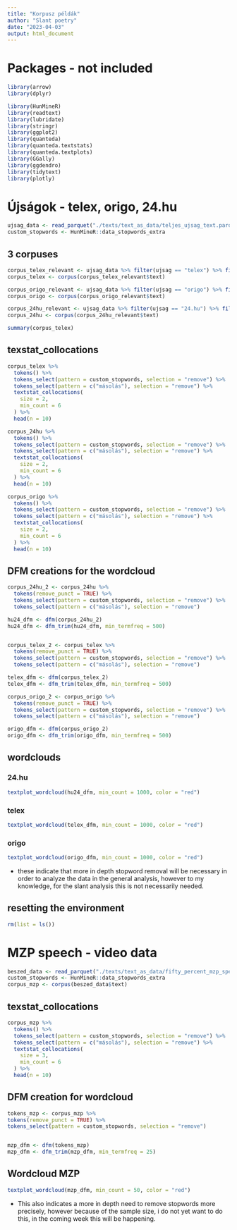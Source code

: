 ```yaml
---
title: "Korpusz példák"
author: "Slant poetry"
date: "2023-04-03"
output: html_document
---
```

# Packages - not included
```r
library(arrow)
library(dplyr)

library(HunMineR)
library(readtext)
library(lubridate)
library(stringr)
library(ggplot2)
library(quanteda)
library(quanteda.textstats)
library(quanteda.textplots)
library(GGally)
library(ggdendro)
library(tidytext)
library(plotly)
```

# Újságok - telex, origo, 24.hu
```r
ujsag_data <- read_parquet("./texts/text_as_data/teljes_ujsag_text.parquet")
custom_stopwords <- HunMineR::data_stopwords_extra
```


## 3 corpuses
```r
corpus_telex_relevant <- ujsag_data %>% filter(ujsag == "telex") %>% filter(text_contains == TRUE)
corpus_telex <- corpus(corpus_telex_relevant$text)

corpus_origo_relevant <- ujsag_data %>% filter(ujsag == "origo") %>% filter(text_contains == TRUE)
corpus_origo <- corpus(corpus_origo_relevant$text)

corpus_24hu_relevant <- ujsag_data %>% filter(ujsag == "24.hu") %>% filter(text_contains == TRUE)
corpus_24hu <- corpus(corpus_24hu_relevant$text)
```

```r
summary(corpus_telex)
```

## texstat_collocations
```r
corpus_telex %>%
  tokens() %>%
  tokens_select(pattern = custom_stopwords, selection = "remove") %>%
  tokens_select(pattern = c("másolás"), selection = "remove") %>% 
  textstat_collocations(
    size = 2,
    min_count = 6
  ) %>%
  head(n = 10)
```

```r
corpus_24hu %>%
  tokens() %>%
  tokens_select(pattern = custom_stopwords, selection = "remove") %>%
  tokens_select(pattern = c("másolás"), selection = "remove") %>% 
  textstat_collocations(
    size = 2,
    min_count = 6
  ) %>%
  head(n = 10)
```

```r
corpus_origo %>%
  tokens() %>%
  tokens_select(pattern = custom_stopwords, selection = "remove") %>%
  tokens_select(pattern = c("másolás"), selection = "remove") %>% 
  textstat_collocations(
    size = 2,
    min_count = 6
  ) %>%
  head(n = 10)
```

## DFM creations for the wordcloud
```r
corpus_24hu_2 <- corpus_24hu %>% 
  tokens(remove_punct = TRUE) %>% 
  tokens_select(pattern = custom_stopwords, selection = "remove") %>% 
  tokens_select(pattern = c("másolás"), selection = "remove")

hu24_dfm <- dfm(corpus_24hu_2)
hu24_dfm <- dfm_trim(hu24_dfm, min_termfreq = 500)


corpus_telex_2 <- corpus_telex %>% 
  tokens(remove_punct = TRUE) %>% 
  tokens_select(pattern = custom_stopwords, selection = "remove") %>% 
  tokens_select(pattern = c("másolás"), selection = "remove")

telex_dfm <- dfm(corpus_telex_2)
telex_dfm <- dfm_trim(telex_dfm, min_termfreq = 500)

corpus_origo_2 <- corpus_origo %>% 
  tokens(remove_punct = TRUE) %>% 
  tokens_select(pattern = custom_stopwords, selection = "remove") %>% 
  tokens_select(pattern = c("másolás"), selection = "remove")

origo_dfm <- dfm(corpus_origo_2)
origo_dfm <- dfm_trim(origo_dfm, min_termfreq = 500)
```

## wordclouds
### 24.hu
```r
textplot_wordcloud(hu24_dfm, min_count = 1000, color = "red")
```

### telex
```r
textplot_wordcloud(telex_dfm, min_count = 1000, color = "red")
```

### origo
```r
textplot_wordcloud(origo_dfm, min_count = 1000, color = "red")
```

* these indicate that more in depth stopword removal will be necessary in order to analyze the data in the general analysis, however to my knowledge, for the slant analysis this is not necessarily needed.

## resetting the environment
```r
rm(list = ls())
```


# MZP speech - video data
```r
beszed_data <- read_parquet("./texts/text_as_data/fifty_percent_mzp_speech_data.parquet")
custom_stopwords <- HunMineR::data_stopwords_extra
corpus_mzp <- corpus(beszed_data$text)
```

## texstat_collocations
```r
corpus_mzp %>%
  tokens() %>%
  tokens_select(pattern = custom_stopwords, selection = "remove") %>%
  tokens_select(pattern = c("másolás"), selection = "remove") %>% 
  textstat_collocations(
    size = 3,
    min_count = 6
  ) %>%
  head(n = 10)

```


## DFM creation for wordcloud
```r
tokens_mzp <- corpus_mzp %>% 
tokens(remove_punct = TRUE) %>% 
tokens_select(pattern = custom_stopwords, selection = "remove")


mzp_dfm <- dfm(tokens_mzp)
mzp_dfm <- dfm_trim(mzp_dfm, min_termfreq = 25)
```

## Wordcloud MZP
```r
textplot_wordcloud(mzp_dfm, min_count = 50, color = "red")
```

* This also indicates a more in depth need to remove stopwords more precisely, however because of the sample size, i do not yet want to do this, in the coming week this will be happening.
